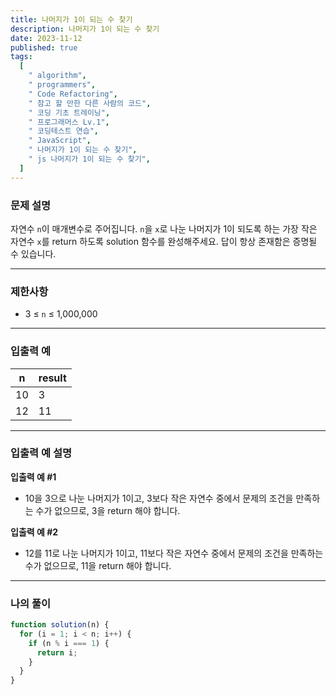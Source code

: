 ```yaml
---
title: 나머지가 1이 되는 수 찾기
description: 나머지가 1이 되는 수 찾기
date: 2023-11-12
published: true
tags:
  [
    " algorithm",
    " programmers",
    " Code Refactoring",
    " 참고 할 만한 다른 사람의 코드",
    " 코딩 기초 트레이닝",
    " 프로그래머스 Lv.1",
    " 코딩테스트 연습",
    " JavaScript",
    " 나머지가 1이 되는 수 찾기",
    " js 나머지가 1이 되는 수 찾기",
  ]
---
```


### 문제 설명

자연수 `n`이 매개변수로 주어집니다. `n`을 `x`로 나눈 나머지가 1이 되도록 하는 가장 작은 자연수 `x`를 return 하도록 solution 함수를 완성해주세요. 답이 항상 존재함은 증명될 수 있습니다.

---

### 제한사항

- 3 ≤ `n` ≤ 1,000,000

---

### 입출력 예

| n   | result |
| --- | ------ |
| 10  | 3      |
| 12  | 11     |

---

### 입출력 예 설명

**입출력 예 #1**

- 10을 3으로 나눈 나머지가 1이고, 3보다 작은 자연수 중에서 문제의 조건을 만족하는 수가 없으므로, 3을 return 해야 합니다.

**입출력 예 #2**

- 12를 11로 나눈 나머지가 1이고, 11보다 작은 자연수 중에서 문제의 조건을 만족하는 수가 없으므로, 11을 return 해야 합니다.

---

### 나의 풀이

```jsx
function solution(n) {
  for (i = 1; i < n; i++) {
    if (n % i === 1) {
      return i;
    }
  }
}
```
